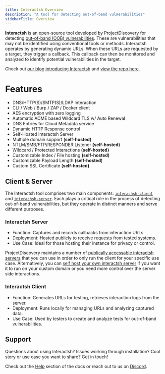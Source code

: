 ```yaml
---
title: Interactsh Overview
description: "A tool for detecting out-of-band vulnerabilities"
sidebarTitle: Overview
---
```

**Interactsh** is an open-source tool developed by ProjectDiscovery for detecting [out-of-band (OOB) vulnerabilities](https://portswigger.net/burp/application-security-testing/oast). These are vulnerabilities that may not be identified using conventional tools or methods. Interactsh operates by generating dynamic URLs. When these URLs are requested by a target, they trigger a callback. This callback can then be monitored and analyzed to identify potential vulnerabilities in the target. 

Check out [our blog introducing Interactsh](https://blog.projectdiscovery.io/interactsh-release/) and [view the repo here](https://github.com/projectdiscovery/interactsh).

# Features

- DNS/HTTP(S)/SMTP(S)/LDAP Interaction
- CLI / Web / Burp / ZAP / Docker client
- AES encryption with zero logging
- Automatic ACME based Wildcard TLS w/ Auto Renewal
- DNS Entries for Cloud Metadata service
- Dynamic HTTP Response control
- Self-Hosted Interactsh Server
- Multiple domain support **(self-hosted)**
- NTLM/SMB/FTP/RESPONDER Listener **(self-hosted)**
- Wildcard / Protected Interactions **(self-hosted)**
- Customizable Index / File hosting **(self-hosted)**
- Customizable Payload Length **(self-hosted)**
- Custom SSL Certificate **(self-hosted)**

## Client & Server
The Interactsh tool comprises two main components: [`interachsh-client`](/tools/interactsh/running) and [`interachsh-server`](/tools/interactsh/server). Each plays a critical role in the process of detecting out-of-band vulnerabilities, but they operate in distinct manners and serve different purposes.

### Interactsh Server
* Function: Captures and records callbacks from interaction URLs.
* Deployment: Hosted publicly to receive requests from tested systems.
* Use Case: Ideal for those hosting their instance for privacy or control.

ProjectDiscovery maintains a number of [publically accessable interactsh servers](/tools/interactsh/running#projectdiscovery-interachsh-servers) that you can use in order to only run the client for your specific use case. Alternatively, you can [self host your own interactsh server](/tools/interactsh/running#self-hosted-interactsh-server) if you want it to run on your custom domain or you need more control over the server side interactions.

### Interactsh Client
* Function: Generates URLs for testing, retrieves interaction logs from the server.
* Deployment: Runs locally for managing URLs and analyzing captured data.
* Use Case: Used by testers to create and analyze tests for out-of-band vulnerabilities.


## Support 
Questions about using Interactsh? Issues working through installation? Cool story or use case you want to share? Get in touch! 

Check out the [Help](/help) section of the docs or reach out to us on [Discord](https://discord.com/invite/projectdiscovery). 
